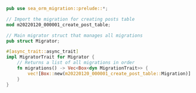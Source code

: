 
```rust  title="db-sea-orm/src/migration/mod.rs"
pub use sea_orm_migration::prelude::*;

// Import the migration for creating posts table
mod m20220120_000001_create_post_table;

// Main migrator struct that manages all migrations
pub struct Migrator;

#[async_trait::async_trait]
impl MigratorTrait for Migrator {
    // Returns a list of all migrations in order
    fn migrations() -> Vec<Box<dyn MigrationTrait>> {
        vec![Box::new(m20220120_000001_create_post_table::Migration)]
    }
}

```